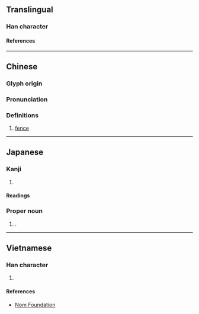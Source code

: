 {{character info}}
==Translingual==

===Han character===
{{Han char|rn=75|rad=木|as=06|sn=10|four=44947|canj=DKLD|ids=⿰[[木]][[存]]}}

====References====
{{Han ref|kx=0523.120|dkj=14724|dj=0911.100|hdz=21196.060|uh=682B}}

----

==Chinese==
{{zh-forms}}

===Glyph origin===
{{Han etym}}

===Pronunciation===
{{zh-pron
|m=jiàn
|c=zin3
|mc=y
|oc=y
|ma=
|cat=n
}}

===Definitions===
{{zh-hanzi}}

# [[fence]]

----

==Japanese==

===Kanji===
{{ja-kanji|grade=|rs=木06}}

# {{rfdef|ja|sort=木06}}

====Readings====
{{ja-readings
|on=そん, せん
|kun=ふしずけ, かこみ, まがき
}}

===Proper noun===
{{ja-pos|かこい|proper}}

# {{surname|ja|sort=かこい}}.

----

==Vietnamese==

===Han character===
{{vi-readings|rs=木06|reading=chuồng}}

# {{rfdef|vi|sort=木06}}

====References====
* [http://nomfoundation.org/common/nom_details.php?codepoint=682b Nom Foundation]